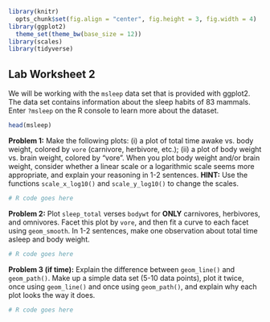 ```r

library(knitr)
  opts_chunk$set(fig.align = "center", fig.height = 3, fig.width = 4)
library(ggplot2)
  theme_set(theme_bw(base_size = 12))
library(scales)
library(tidyverse)

```

## Lab Worksheet 2

We will be working with the `msleep` data set that is provided with ggplot2. The data set contains information about the sleep habits of 83 mammals. Enter `?msleep` on the R console to learn more about the dataset.

```r

head(msleep)

```

**Problem 1:** Make the following plots: (i) a plot of total time awake vs. body weight, colored by `vore` (carnivore, herbivore, etc.); (ii) a plot of body weight vs. brain weight, colored by "vore". When you plot body weight and/or brain weight, consider whether a linear scale or a logarithmic scale seems more appropriate, and explain your reasoning in 1-2 sentences. **HINT:** Use the functions `scale_x_log10()` and `scale_y_log10()` to change the scales.

```r

# R code goes here

```

**Problem 2:** Plot `sleep_total` verses `bodywt` for **ONLY** carnivores, herbivores, and omnivores. Facet this plot by `vore`, and then fit a curve to each facet using `geom_smooth`. In 1-2 sentences, make one observation about total time asleep and body weight.

```r

# R code goes here

```

**Problem 3 (if time):** Explain the difference between `geom_line()` and `geom_path()`. Make up a simple data set (5-10 data points), plot it twice, once using `geom_line()` and once using `geom_path()`, and explain why each plot looks the way it does.

```r

# R code goes here

```


